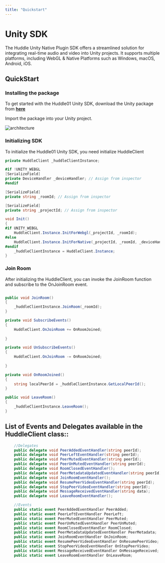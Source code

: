 ```yaml
---
title: "Quickstart"
---
```



# Unity SDK

The Huddle Unity Native Plugin SDK offers a streamlined solution for integrating real-time audio and video into Unity projects.
It supports multiple platforms, including WebGL & Native Platforms such as Windows, macOS, Android, iOS.

## **QuickStart**

### Installing the package

To get started with the Huddle01 Unity SDK, download the Unity package from **[here](https://github.com/AdhikSharma/Huddle01UnitySdk/releases)**

Import the package into your Unity project.

<Image
  src="/docs/images/HuddlePackageInstall.png"
  alt="architecture"
  width={1000}
  height={1000}
  quality={100}
  priority
  className="my-8"
/>

### Initializing SDK

To initialize the Huddle01 Unity SDK, you need initialize HuddleClient

```csharp
private HuddleClient _huddleClientInstance;

#if !UNITY_WEBGL
[SerializeField]
private DeviceHandler _deviceHandler; // Assign from inspector
#endif

[SerializeField]
private string _roomId; // Assign from inspector

[SerializeField]
private string _projectId; // Assign from inspector

void Init()
{
#if UNITY_WEBGL
    HuddleClient.Instance.InitForWebgl(_projectId, _roomId);
#else
    HuddleClient.Instance.InitForNative(_projectId, _roomId, _deviceHandler);
#endif
    _huddleClientInstance = HuddleClient.Instance;
}

```


### Join Room

After initializing the HuddleClient, you can invoke the JoinRoom function and subscribe to the OnJoinRoom event.

```csharp

public void JoinRoom()
{
    _huddleClientInstance.JoinRoom(_roomId);
}

private void SubscribeEvents() 
{
    HuddleClient.OnJoinRoom += OnRoomJoined;
    
}

private void UnSubscribeEvents()
{
    HuddleClient.OnJoinRoom -= OnRoomJoined;
    
}

private void OnRoomJoined()
{
    string localPeerId = _huddleClientInstance.GetLocalPeerId();
}

public void LeaveRoom()
{
    _huddleClientInstance.LeaveRoom();
}

```

## List of Events and Delegates available in the HuddleClient class::

```csharp
    //Delegates
    public delegate void PeerAddedEventHandler(string peerId);
    public delegate void PeerLeftEventHandler(string peerId);
    public delegate void PeerMutedEventHandler(string peerId);
    public delegate void PeerUnMutedEventHandler(string peerId);
    public delegate void RoomClosedEventHandler();
    public delegate void PeerMetadataUpdatedEventHandler(string peerId);
    public delegate void JoinRoomEventHandler();
    public delegate void ResumePeerVideoEventHandler(string peerId);
    public delegate void StopPeerVideoEventHandler(string peerId);
    public delegate void MessageReceivedEventHandler(string data);
    public delegate void LeaveRoomEventHandler();

    //Events
    public static event PeerAddedEventHandler PeerAdded;
    public static event PeerLeftEventHandler PeerLeft;
    public static event PeerMutedEventHandler PeerMuted;
    public static event PeerUnMutedEventHandler PeerUnMuted;
    public static event RoomClosedEventHandler RoomClosed;
    public static event PeerMetadataUpdatedEventHandler PeerMetadata;
    public static event JoinRoomEventHandler OnJoinRoom;
    public static event ResumePeerVideoEventHandler OnResumePeerVideo;
    public static event StopPeerVideoEventHandler OnStopPeerVideo;
    public static event MessageReceivedEventHandler OnMessageReceived;
    public static event LeaveRoomEventHandler OnLeaveRoom;
```